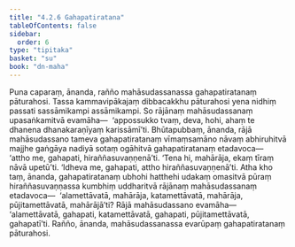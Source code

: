 ```yaml
---
title: "4.2.6 Gahapatiratana"
tableOfContents: false
sidebar:
  order: 6
type: "tipitaka"
basket: "su"
book: "dn-maha"
---
```



<DynamicBreadcrumb />

<Division number="250" book="dn-maha">

<Paragraph number="547" book="dn-maha">
Puna caparaṃ, ānanda, rañño mahāsudassanassa gahapatiratanaṃ pāturahosi. Tassa kammavipākajaṃ dibbacakkhu pāturahosi yena nidhiṃ passati sassāmikampi assāmikampi. So rājānaṃ mahāsudassanaṃ upasaṅkamitvā evamāha—  ‘appossukko tvaṃ, deva, hohi, ahaṃ te dhanena dhanakaraṇīyaṃ karissāmī’ti. Bhūtapubbaṃ, ānanda, rājā mahāsudassano tameva gahapatiratanaṃ vīmaṃsamāno nāvaṃ abhiruhitvā majjhe gaṅgāya nadiyā sotaṃ ogāhitvā gahapatiratanaṃ etadavoca—  ‘attho me, gahapati, hiraññasuvaṇṇenā’ti. ‘Tena hi, mahārāja, ekaṃ tīraṃ nāvā upetū’ti. ‘Idheva me, gahapati, attho hiraññasuvaṇṇenā’ti. Atha kho taṃ, ānanda, gahapatiratanaṃ ubhohi hatthehi udakaṃ omasitvā pūraṃ hiraññasuvaṇṇassa kumbhiṃ uddharitvā rājānaṃ mahāsudassanaṃ etadavoca—  ‘alamettāvatā, mahārāja, katamettāvatā, mahārāja, pūjitamettāvatā, mahārājā’ti? Rājā mahāsudassano evamāha—  ‘alamettāvatā, gahapati, katamettāvatā, gahapati, pūjitamettāvatā, gahapatī’ti. Rañño, ānanda, mahāsudassanassa evarūpaṃ gahapatiratanaṃ pāturahosi.
</Paragraph>
</Division>